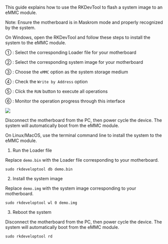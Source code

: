 This guide explains how to use the RKDevTool to flash a system image to an eMMC module.

Note: Ensure the motherboard is in Maskrom mode and properly recognized by the system.

<Tabs queryString="platform">

<TabItem value="Windows">
On Windows, open the RKDevTool and follow these steps to install the system to the eMMC module.

① : Select the corresponding Loader file for your motherboard

② : Select the corresponding system image for your motherboard

③ : Choose the `eMMC` option as the system storage medium

④ : Check the `Write by Address` option

⑤ : Click the `RUN` button to execute all operations

⑥ : Monitor the operation progress through this interface

<div style={{ textAlign: "left" }}>
  <img
    src="/en/img/common/tools/rkdevtool/rk-emmc.webp"
    style={{ width: "100%", maxWidth: "700" }}
  />
</div>

Disconnect the motherboard from the PC, then power cycle the device. The system will automatically boot from the eMMC module.

</TabItem>

<TabItem value="Linux / MacOS">
On Linux/MacOS, use the terminal command line to install the system to the eMMC module.

1. Run the Loader file

Replace `demo.bin` with the Loader file corresponding to your motherboard.

<NewCodeBlock tip="Linux / MacOS$" type="host">

```
sudo rkdeveloptool db demo.bin
```

</NewCodeBlock>

2. Install the system image

Replace `demo.img` with the system image corresponding to your motherboard.

<NewCodeBlock tip="Linux / MacOS$" type="host">

```
sudo rkdeveloptool wl 0 demo.img
```

</NewCodeBlock>

3. Reboot the system

Disconnect the motherboard from the PC, then power cycle the device. The system will automatically boot from the eMMC module.

<NewCodeBlock tip="Linux / MacOS$" type="host">

```
sudo rkdeveloptool rd
```

</NewCodeBlock>

</TabItem>

</Tabs>

